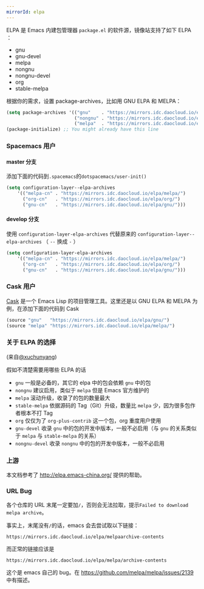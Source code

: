```yaml
---
mirrorId: elpa
---
```


ELPA 是 Emacs 内建包管理器 `package.el` 的软件源，镜像站支持了如下 ELPA ：

- gnu
- gnu-devel
- melpa
- nongnu
- nongnu-devel
- org
- stable-melpa

根据你的需求，设置 package-archives，比如用 GNU ELPA 和 MELPA：

```lisp
(setq package-archives '(("gnu"    . "https://mirrors.idc.daocloud.io/elpa/gnu/")
                         ("nongnu" . "https://mirrors.idc.daocloud.io/elpa/nongnu/")
                         ("melpa"  . "https://mirrors.idc.daocloud.io/elpa/melpa/")))
(package-initialize) ;; You might already have this line
```

### Spacemacs 用户

#### master 分支

添加下面的代码到`.spacemacs`的`dotspacemacs/user-init()`

```lisp
(setq configuration-layer--elpa-archives
    '(("melpa-cn" . "https://mirrors.idc.daocloud.io/elpa/melpa/")
      ("org-cn"   . "https://mirrors.idc.daocloud.io/elpa/org/")
      ("gnu-cn"   . "https://mirrors.idc.daocloud.io/elpa/gnu/")))
```

#### develop 分支

使用 `configuration-layer-elpa-archives` 代替原来的 `configuration-layer--elpa-archives` （ `--` 换成 `-` ）

```lisp
(setq configuration-layer-elpa-archives
    '(("melpa-cn" . "https://mirrors.idc.daocloud.io/elpa/melpa/")
      ("org-cn"   . "https://mirrors.idc.daocloud.io/elpa/org/")
      ("gnu-cn"   . "https://mirrors.idc.daocloud.io/elpa/gnu/")))
```

### Cask 用户

[Cask](https://github.com/cask/cask) 是一个 Emacs Lisp 的项目管理工具。这里还是以 GNU ELPA 和 MELPA 为例，在添加下面的代码到 Cask

```lisp
(source "gnu"   "https://mirrors.idc.daocloud.io/elpa/gnu/")
(source "melpa" "https://mirrors.idc.daocloud.io/elpa/melpa/")
```

### 关于 ELPA 的选择

(来自[@xuchunyang](https://github.com/xuchunyang))

假如不清楚需要用哪些 ELPA 的话

- `gnu` 一般是必备的，其它的 elpa 中的包会依赖 `gnu` 中的包
- `nongnu` 建议启用，类似于 `melpa` 但是 Emacs 官方维护的
- `melpa` 滚动升级，收录了的包的数量最大
- `stable-melpa` 依据源码的 Tag（Git）升级，数量比 `melpa` 少，因为很多包作者根本不打 Tag
- `org` 仅仅为了 `org-plus-contrib` 这一个包，org 重度用户使用
- `gnu-devel` 收录 `gnu` 中的包的开发中版本，一般不必启用（与 `gnu` 的关系类似于 `melpa` 与 `stable-melpa` 的关系）
- `nongnu-devel` 收录 `nongnu` 中的包的开发中版本，一般不必启用

### 上游

本文档参考了 http://elpa.emacs-china.org/ 提供的帮助。

### URL Bug

各个仓库的 URL 末尾一定要加`/`，否则会无法拉取，提示`Failed to download melpa archive`。

事实上，末尾没有`/`的话，emacs 会去尝试取以下链接：

```plaintext
https://mirrors.idc.daocloud.io/elpa/melpaarchive-contents
```

而正常的链接应该是

```plaintext
https://mirrors.idc.daocloud.io/elpa/melpa/archive-contents
```

这个是 emacs 自己的 bug。在 https://github.com/melpa/melpa/issues/2139 中有描述。